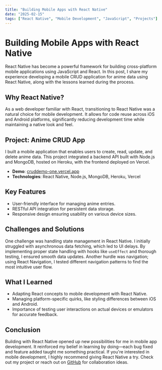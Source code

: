 ```yaml
---
title: "Building Mobile Apps with React Native"
date: "2025-02-15"
tags: ["React Native", "Mobile Development", "JavaScript", "Projects"]
---
```


<div class="content-container">
  <h1 class="content-heading-1">Building Mobile Apps with React Native</h1>
  <p class="content-paragraph">
    React Native has become a powerful framework for building cross-platform mobile applications using JavaScript and React. In this post, I share my experience developing a mobile CRUD application for anime data using React Native, along with the lessons learned during the process.
  </p>
  
  <h2 class="content-heading-2">Why React Native?</h2>
  <p class="content-paragraph">
    As a web developer familiar with React, transitioning to React Native was a natural choice for mobile development. It allows for code reuse across iOS and Android platforms, significantly reducing development time while maintaining a native look and feel.
  </p>
  
  <h2 class="content-heading-2">Project: Anime CRUD App</h2>
  <p class="content-paragraph">
    I built a mobile application that enables users to create, read, update, and delete anime data. This project integrated a backend API built with Node.js and MongoDB, hosted on Heroku, with the frontend deployed on Vercel.
  </p>
  <ul class="content-list">
    <li class="content-list-item"><strong>Demo</strong>: <a href="https://cruddemo-one.vercel.app/" class="content-link">cruddemo-one.vercel.app</a></li>
    <li class="content-list-item"><strong>Technologies</strong>: React Native, Node.js, MongoDB, Heroku, Vercel</li>
  </ul>
  
  <h2 class="content-heading-2">Key Features</h2>
  <ul class="content-list">
    <li class="content-list-item">User-friendly interface for managing anime entries.</li>
    <li class="content-list-item">RESTful API integration for persistent data storage.</li>
    <li class="content-list-item">Responsive design ensuring usability on various device sizes.</li>
  </ul>
  
  <h2 class="content-heading-2">Challenges and Solutions</h2>
  <p class="content-paragraph">
    One challenge was handling state management in React Native. I initially struggled with asynchronous data fetching, which led to UI delays. By implementing proper state handling with hooks like <code class="content-code">useEffect</code> and thorough testing, I ensured smooth data updates. Another hurdle was navigation; using React Navigation, I tested different navigation patterns to find the most intuitive user flow.
  </p>
  
  <h2 class="content-heading-2">What I Learned</h2>
  <ul class="content-list">
    <li class="content-list-item">Adapting React concepts to mobile development with React Native.</li>
    <li class="content-list-item">Managing platform-specific quirks, like styling differences between iOS and Android.</li>
    <li class="content-list-item">Importance of testing user interactions on actual devices or emulators for accurate feedback.</li>
  </ul>
  
  <h2 class="content-heading-2">Conclusion</h2>
  <p class="content-paragraph">
    Building with React Native opened up new possibilities for me in mobile app development. It reinforced my belief in learning by doing—each bug fixed and feature added taught me something practical. If you're interested in mobile development, I highly recommend giving React Native a try. Check out my project or reach out on <a href="https://github.com/BradleyMatera" class="content-link">GitHub</a> for collaboration ideas.
  </p>
</div>
